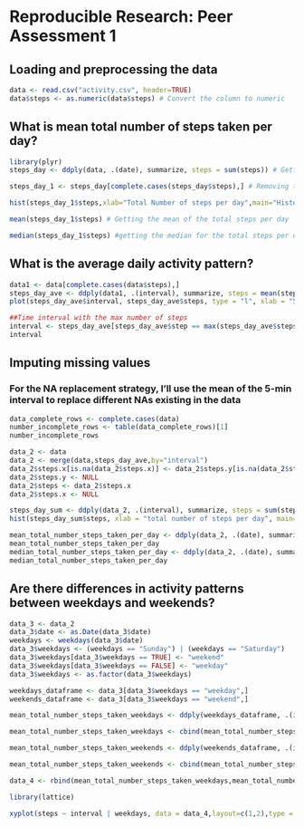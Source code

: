 # Reproducible Research: Peer Assessment 1

## Loading and preprocessing the data

```r
data <- read.csv("activity.csv", header=TRUE)
data$steps <- as.numeric(data$steps) # Convert the column to numeric

```


## What is mean total number of steps taken per day?
```r
library(plyr)
steps_day <- ddply(data, .(date), summarize, steps = sum(steps)) # Getting the total number of steps per day

steps_day_1 <- steps_day[complete.cases(steps_day$steps),] # Removing the NAs from the constructed data frame

hist(steps_day_1$steps,xlab="Total Number of steps per day",main="Histogram of total number of steps per day")

mean(steps_day_1$steps) # Getting the mean of the total steps per day

median(steps_day_1$steps) #getting the median for the total steps per day

```

## What is the average daily activity pattern?
```r
data1 <- data[complete.cases(data$steps),]
steps_day_ave <- ddply(data1, .(interval), summarize, steps = mean(steps))# Getting the total number of steps per day
plot(steps_day_ave$interval, steps_day_ave$steps, type = "l", xlab = "5-minute interval", ylab = "average number of steps taken")

##Time interval with the max number of steps
interval <- steps_day_ave[steps_day_ave$step == max(steps_day_ave$steps),1]
interval
```

## Imputing missing values
### For the NA replacement strategy, I'll use the mean of the 5-min interval to replace different NAs existing in the data
```r
data_complete_rows <- complete.cases(data)
number_incomplete_rows <- table(data_complete_rows)[1]
number_incomplete_rows

data_2 <- data
data_2 <- merge(data,steps_day_ave,by="interval")
data_2$steps.x[is.na(data_2$steps.x)] <- data_2$steps.y[is.na(data_2$steps.x)]
data_2$steps.y <- NULL
data_2$steps <- data_2$steps.x
data_2$steps.x <- NULL

steps_day_sum <- ddply(data_2, .(interval), summarize, steps = sum(steps))# Getting the total number of steps per day
hist(steps_day_sum$steps, xlab = "total number of steps per day", main="Total number of steps taken each day")

mean_total_number_steps_taken_per_day <- ddply(data_2, .(date), summarize, steps = mean(steps))#
mean_total_number_steps_taken_per_day
median_total_number_steps_taken_per_day <- ddply(data_2, .(date), summarize, steps = median(steps))#
median_total_number_steps_taken_per_day
```

## Are there differences in activity patterns between weekdays and weekends?

```r
data_3 <- data_2
data_3$date <- as.Date(data_3$date)
weekdays <- weekdays(data_3$date)
data_3$weekdays <- (weekdays == "Sunday") | (weekdays == "Saturday")
data_3$weekdays[data_3$weekdays == TRUE] <- "weekend"
data_3$weekdays[data_3$weekdays == FALSE] <- "weekday"
data_3$weekdays <- as.factor(data_3$weekdays)

weekdays_dataframe <- data_3[data_3$weekdays == "weekday",]
weekends_dataframe <- data_3[data_3$weekdays == "weekend",]

mean_total_number_steps_taken_weekdays <- ddply(weekdays_dataframe, .(interval), summarize, steps = mean(steps))#

mean_total_number_steps_taken_weekdays <- cbind(mean_total_number_steps_taken_weekdays,weekdays="weekday")

mean_total_number_steps_taken_weekends <- ddply(weekends_dataframe, .(interval), summarize, steps = mean(steps))#

mean_total_number_steps_taken_weekends <- cbind(mean_total_number_steps_taken_weekends,weekdays="weekend")

data_4 <- rbind(mean_total_number_steps_taken_weekdays,mean_total_number_steps_taken_weekends)

library(lattice)

xyplot(steps ~ interval | weekdays, data = data_4,layout=c(1,2),type = "l")

```